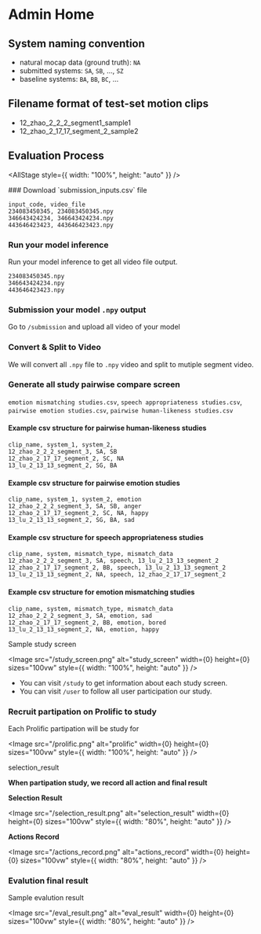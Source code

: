 
# Admin Home

## System naming convention

- natural mocap data (ground truth): `NA`
- submitted systems: `SA`, `SB`, ..., `SZ`
- baseline systems: `BA`, `BB`, `BC`, ...

## Filename format of test-set motion clips

- 12_zhao_2_2_2_segment1_sample1
- 12_zhao_2_17_17_segment_2_sample2

## Evaluation Process

<AllStage style={{ width: "100%", height: "auto" }} />

<Steps>
### Download `submission_inputs.csv` file

```text
input_code, video_file
234083450345, 234083450345.npy
346643424234, 346643424234.npy
443646423423, 443646423423.npy
```

### Run your model inference

Run your model inference to get all video file output.

```text
234083450345.npy
346643424234.npy
443646423423.npy
```

### Submission your model `.npy` output

Go to `/submission` and upload all video of your model

### Convert & Split to Video

We will convert all `.npy` file to `.npy` video and split to mutiple segment video.

### Generate all study pairwise compare screen

`emotion mismatching studies.csv`,
`speech appropriateness studies.csv`,
`pairwise emotion studies.csv`,
`pairwise human-likeness studies.csv`

#### Example csv structure for pairwise human-likeness studies

```csv
clip_name, system_1, system_2,
12_zhao_2_2_2_segment_3, SA, SB
12_zhao_2_17_17_segment_2, SC, NA
13_lu_2_13_13_segment_2, SG, BA
```

#### Example csv structure for pairwise emotion studies

```csv
clip_name, system_1, system_2, emotion
12_zhao_2_2_2_segment_3, SA, SB, anger
12_zhao_2_17_17_segment_2, SC, NA, happy
13_lu_2_13_13_segment_2, SG, BA, sad
```

#### Example csv structure for speech appropriateness studies

```csv
clip_name, system, mismatch_type, mismatch_data
12_zhao_2_2_2_segment_3, SA, speech, 13_lu_2_13_13_segment_2
12_zhao_2_17_17_segment_2, BB, speech, 13_lu_2_13_13_segment_2
13_lu_2_13_13_segment_2, NA, speech, 12_zhao_2_17_17_segment_2
```

#### Example csv structure for emotion mismatching studies

```csv
clip_name, system, mismatch_type, mismatch_data
12_zhao_2_2_2_segment_3, SA, emotion, sad
12_zhao_2_17_17_segment_2, BB, emotion, bored
13_lu_2_13_13_segment_2, NA, emotion, happy
```

Sample study screen

<Image
  src="/study_screen.png"
  alt="study_screen"
  width={0}
  height={0}
  sizes="100vw"
  style={{ width: "100%", height: "auto" }}
/>

- You can visit `/study` to get information about each study screen.
- You can visit `/user` to follow all user participation our study.

### Recruit partipation on Prolific to study

Each Prolific partipation will be study for

<Image
  src="/prolific.png"
  alt="prolific"
  width={0}
  height={0}
  sizes="100vw"
  style={{ width: "100%", height: "auto" }}
/>

selection_result

**When partipation study, we record all action and final result**

**Selection Result**

<Image
  src="/selection_result.png"
  alt="selection_result"
  width={0}
  height={0}
  sizes="100vw"
  style={{ width: "80%", height: "auto" }}
/>

**Actions Record**

<Image
  src="/actions_record.png"
  alt="actions_record"
  width={0}
  height={0}
  sizes="100vw"
  style={{ width: "80%", height: "auto" }}
/>

### Evalution final result

Sample evalution result

<Image
  src="/eval_result.png"
  alt="eval_result"
  width={0}
  height={0}
  sizes="100vw"
  style={{ width: "80%", height: "auto" }}
/>

</Steps>
